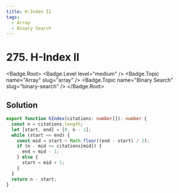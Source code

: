 ```yaml
---
title: H-Index II
tags:
  - Array
  - Binary Search
---
```


# 275. H-Index II

<Badge.Root>
  <Badge.Level level="medium" />
  <Badge.Topic name="Array" slug="array" />
  <Badge.Topic name="Binary Search" slug="binary-search" />
</Badge.Root>

## Solution

```typescript filename="solution.ts" copy
export function hIndex(citations: number[]): number {
  const n = citations.length;
  let [start, end] = [0, n - 1];
  while (start <= end) {
    const mid = start + Math.floor((end - start) / 2);
    if (n - mid <= citations[mid]) {
      end = mid - 1;
    } else {
      start = mid + 1;
    }
  }
  return n - start;
}
```

<ProblemLink
  codingSite="leetcode"
  href="https://leetcode.com/problems/h-index-ii"
  title="H-Index II"
/>
